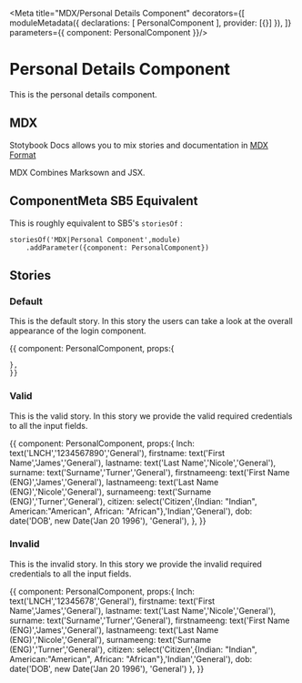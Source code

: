 
<Meta title="MDX/Personal Details Component" decorators={[
    moduleMetadata({
        declarations: [
            PersonalComponent
        ],
        provider: [{}]
    }),
]} parameters={{
    component: PersonalComponent
}}/>

# Personal Details Component 

This is the personal details component.

## MDX

Stotybook Docs allows you to mix stories and documentation in 
[MDX Format](https://mdxjs.com/)

MDX Combines Marksown and JSX.

## ComponentMeta SB5 Equivalent

This is roughly equivalent to SB5's `storiesOf` :

```
storiesOf('MDX|Personal Component',module)
    .addParameter({component: PersonalComponent})

```

## Stories

### Default

This is the default story. In this story the users can take a look at the overall
appearance of the login component.

<Preview>
  <Story name="Default">{{
    component: PersonalComponent,
    props:{
      
    },
    }}    
  </Story>
</Preview>

### Valid

This is the valid story. In this story we provide the valid required credentials to all the
input fields.

<Preview>
  <Story name="Valid">{{
    component: PersonalComponent,
    props:{
      lnch: text('LNCH','1234567890','General'),
      firstname: text('First Name','James','General'),
      lastname: text('Last Name','Nicole','General'),
      surname: text('Surname','Turner','General'),
      firstnameeng: text('First Name (ENG)','James','General'),
      lastnameeng: text('Last Name (ENG)','Nicole','General'),
      surnameeng: text('Surname (ENG)','Turner','General'),
      citizen: select('Citizen',{Indian: "Indian",
                                American:"American",
                                African: "African"},'Indian','General'),
      dob: date('DOB', new Date('Jan 20 1996'), 'General'),
    },
    }}    
  </Story>
</Preview>

### Invalid

This is the invalid story. In this story we provide the invalid required credentials to all the
input fields.

<Preview>
  <Story name="Invalid">{{
    component: PersonalComponent,
    props:{
      lnch: text('LNCH','12345678','General'),
      firstname: text('First Name','James','General'),
      lastname: text('Last Name','Nicole','General'),
      surname: text('Surname','Turner','General'),
      firstnameeng: text('First Name (ENG)','James','General'),
      lastnameeng: text('Last Name (ENG)','Nicole','General'),
      surnameeng: text('Surname (ENG)','Turner','General'),
      citizen: select('Citizen',{Indian: "Indian",
                                American:"American",
                                African: "African"},'Indian','General'),
      dob: date('DOB', new Date('Jan 20 1996'), 'General')
    },
    }}    
  </Story>
</Preview>

